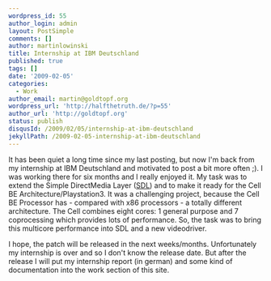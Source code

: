 ```yaml
---
wordpress_id: 55
author_login: admin
layout: PostSimple
comments: []
author: martinlowinski
title: Internship at IBM Deutschland
published: true
tags: []
date: '2009-02-05'
categories:
  - Work
author_email: martin@goldtopf.org
wordpress_url: 'http://halfthetruth.de/?p=55'
author_url: 'http://goldtopf.org'
status: publish
disqusId: /2009/02/05/internship-at-ibm-deutschland
jekyllPath: /2009-02-05-internship-at-ibm-deutschland
---
```


It has been quiet a long time since my last posting, but now I'm back from my internship at IBM Deutschland and motivated to post a bit more often ;). I was working there for six months and I really enjoyed it. My task was to extend the Simple DirectMedia Layer (<a title="Simple DirectMedia Layer" href="http://libsdl.org">SDL</a>) and to make it ready for the Cell BE Architecture/Playstation3. It was a challenging project, because the Cell BE Processor has - compared with x86 processors - a totally different architecture. The Cell combines eight cores: 1 general purpose and 7 coprocessing which provides lots of performance. So, the task was to bring this multicore performance into SDL and a new videodriver.

I hope, the patch will be released in the next weeks/months. Unfortunately my internship is over and so I don't know the release date. But after the release I will put my internship report (in german) and some kind of documentation into the work section of this site.
